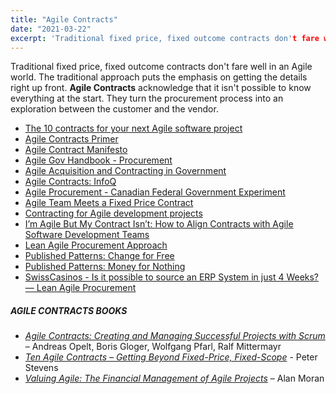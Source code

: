```yaml
---
title: "Agile Contracts"
date: "2021-03-22"
excerpt: 'Traditional fixed price, fixed outcome contracts don't fare well in an Agile world. The'
---
```


Traditional fixed price, fixed outcome contracts don't fare well in an Agile world. The traditional approach puts the emphasis on getting the details right up front. **Agile Contracts** acknowledge that it isn't possible to know everything at the start. They turn the procurement process into an exploration between the customer and the vendor.

<HighlightBox heading="Resource Links" variant="resourceLinks">

- [The 10 contracts for your next Agile software project](https://saat-network.ch/2019/06/the-10-contracts-for-your-next-agile-software-project/)
- [Agile Contracts Primer](https://www.agilecontracts.org/)
- [Agile Contract Manifesto](https://agilecontractmanifesto.org/)
- [Agile Gov Handbook - Procurement](https://handbook.agilegovleaders.org/#agile-acquisition-procurement”)
- [Agile Acquisition and Contracting in Government](https://www.reisystems.com/agile-acquisition-contracting-in-government/)
- [Agile Contracts: InfoQ](https://www.infoq.com/articles/agile-contracts)
- [Agile Procurement - Canadian Federal Government Experiment](https://www.canada.ca/en/shared-services/corporate/doing-business-with-us/agile-procurement.htm)
- [Agile Team Meets a Fixed Price Contract](https://www.infoq.com/articles/agile-team-fixed-price-contract)
- [Contracting for Agile development projects](https://www.twobirds.com/en/sectors/technology-and-communications/software-and-services/contracting-for-agile-software-development-projects)
- [I’m Agile But My Contract Isn’t: How to Align Contracts with Agile Software Development Teams](https://www.stridenyc.com/blog/im-agile-but-my-contract-isnt-how-to-align-contracts-with-agile-software-development-teams/)
- [Lean Agile Procurement Approach](https://www.lean-agile-procurement.com/lean-agile-procurement-approach)
- [Published Patterns: Change for Free](https://sites.google.com/a/scrumplop.org/published-patterns/value-stream/product-backlog/change-for-free)
- [Published Patterns: Money for Nothing](https://sites.google.com/a/scrumplop.org/published-patterns/value-stream/product-backlog/money-for-nothing)
- [SwissCasinos - Is it possible to source an ERP System in just 4 Weeks? — Lean Agile Procurement](https://www.lean-agile-procurement.com/blog-1/2021/1/30/6-success-stories-agile-in-procurement-just-talk-or-reality-3msbj-gyg9j)

##### AGILE CONTRACTS BOOKS

- [_Agile Contracts: Creating and Managing Successful Projects with Scrum_](https://www.amazon.ca/gp/product/B00CEVO874/&tag=notesfromatoo-20/&tag=notesfromatoo-20) – Andreas Opelt,‎ Boris Gloger,‎ Wolfgang Pfarl,‎ Ralf Mittermayr
- [_Ten Agile Contracts – Getting Beyond Fixed-Price, Fixed-Scope_](https://saat-network.ch/product/ten-agile-contracts-physical-edition/) - Peter Stevens
- _[Valuing Agile: The Financial Management of Agile Projects](https://www.amazon.ca/gp/product/B01M1KHEO7/&tag=notesfromatoo-20/&tag=notesfromatoo-20)_ – Alan Moran
</HighlightBox>

